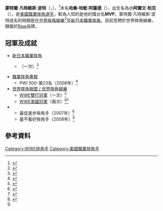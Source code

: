 {{Infobox Pro Wrestler
| name = 蒙特爾·凡特維斯·波特<br>{{lang|en|Montel Vontavious Porter}}
| image = MVP 2019-2.jpg
| img_capt = 2019年9月的MVP
| names = Antonio Banks/Bank$<br />Lord of War<ref name=LordofWar>{{cite web|url=http://pwtorch.com/artman2/publish/quicknews/article_57257.shtml|title=MVP reveals anti-U.S. character in WRP|date=2012-01-22|last=Caldwell|first=James|accessdate=2012-01-23|work=Pro Wrestling Torch|archive-date=2012-08-19|archive-url=https://www.webcitation.org/6A1hCtif6?url=http://pwtorch.com/artman2/publish/quicknews/article_57257.shtml|dead-url=no}}</ref><ref name=WRP>{{cite journal|last=Meltzer|first=Dave|date=October 24, 2011|title=October 24 Wrestling Observer Newsletter: 2011 Hall of Fame issue, GSP down, Bound for Glory and Bobby Roode, Hogan vs. Sting, giant issue|periodical={{link-en|摔角觀察通訊|Wrestling Observer Newsletter|Wrestling Observer Newsletter}}|publication-place=Campbell, CA|issn=10839593|page=37|quote=Jeff Katz’s Wrestling Revolution Project taped its first season in Los Angeles this past week. [...] MVP is now The Lord of War, and dresses up and wrestles like Masahiro Chono, including using the STF and Yakuza kick as his big moves.}}</ref><br />Montel Vontavious Porter<br />'''MVP'''
| birthname = 小阿爾文·柏克<ref name="flinmate"/><ref name="Slam">{{cite web|url=http://slam.canoe.ca/Slam/Wrestling/Bios/mvp.html|title=Slam! Sports — Wrestling — Montel Vontavious Porter|last=Xamin|first=Mark|author2=Kamchen, Richard|publisher={{link-en|Canoe.ca|Canadian Online Explorer}}|work=Slam! Sports|accessdate=2007-10-15}}{{Dead link}}</ref>
| nickname = 
| height = {{height|ft=6|in=3}}<ref name="NJPW">{{cite web |url=http://www.njpw.co.jp/data/detail_profile.php?f=648 |archiveurl=https://www.webcitation.org/6Ej4nvxZo?url=http://www.njpw.co.jp/data/detail_profile.php?f=648 |title=New Japan Pro Wrestling profile |archivedate=2013-02-26 |accessdate=2011-07-18 |work=[[新日本職業摔角|New Japan Pro Wrestling]] |deadurl=yes }}</ref><!-- Please don't change the height or weight. These are the measures as officially stated and they should not be changed. -->
| weight = {{convert|252|lb|kg|abbr=on}}<ref name="NJPW"/><!-- Please don't change the height or weight. These are the measures as officially stated and they should not be changed. -->
| birth_date = {{birth date|1973|10|28}}（45歲）<ref name="flinmate"/><ref name="NJPW"/>
| birth_place = {{USA}}[[佛羅里達州|佛羅里達州]][[邁阿密-戴德縣|邁阿密-戴德縣]][[邁阿密|邁阿密]][[自由城|自由城]]<ref name="OwWProfile">{{cite web|url=http://www.onlineworldofwrestling.com/profiles/m/montel-vontavious-porter.html|title=Montel Vontavious Porter profile|publisher=Online World of Wrestling|accessdate=2007-04-07|archive-date=2012-06-22|archive-url=https://web.archive.org/web/20120622162254/http://www.onlineworldofwrestling.com/profiles/m/montel-vontavious-porter.html|dead-url=no}}</ref>
| death_date = 
| death_place = 
| resides = 
| billed = {{USA}}[[佛羅里達州|佛羅里達州]][[邁阿密-戴德縣|邁阿密-戴德縣]][[邁阿密|邁阿密]]<ref name="WWEProfile"/>
| trainer = {{link-en|心靈男子艾力克斯G|Soulman Alex G}}<ref name="OwWProfile"/><br />{{link-en|諾曼·斯麥利|Norman Smiley}}<ref name="OwWProfile"/>
| debut = 2002年<ref name="NJPW"/>
| retired = 
| website = [http://www.mvp305.com/ MVP305.com]
}}

'''蒙特爾·凡特維斯·波特'''（{{lang-en|'''Montel Vontavious Porter'''}}，{{bd|1973年|10月28日}}），<ref name="flinmate">{{cite web |url=http://www.dc.state.fl.us/InmateReleases/detail.asp?Bookmark=1&From=list&SessionID=254775830 |title=Inmate Release Information Detail |archiveurl=https://www.webcitation.org/61jaf8TaX?url=http://www.dc.state.fl.us/InmateReleases/detail.asp?Bookmark=1 |archivedate=2011-09-16 |accessdate=2007-05-26 |publisher=Florida Department of Corrections |deadurl=yes }}</ref>本名'''哈桑·哈敏·阿薩德'''（{{lang-en|'''Hassan Hamin Assad'''}}），出生名為'''小阿爾文·柏克'''（{{lang-en|'''Alvin Burke, Jr.'''}}），是[[美國|美國]][[職業摔角|職業摔角]][[選手|選手]]，較為人知的是他的擂台名'''MVP'''。蒙特爾·凡特維斯·波特成名的時期是在[[世界摔角娛樂|世界摔角娛樂]]<ref name="WWEProfile">{{cite web|publisher=[[World_Wrestling_Entertainment|World Wrestling Entertainment]]|title=MVP's WWE Profile|accessdate=2007-04-14|url=http://www.wwe.com/superstars/smackdown/mvp/bio/|archive-date=2019-04-02|archive-url=https://web.archive.org/web/20190402190320/https://www.wwe.com/superstars/smackdown/mvp/bio|dead-url=no}}</ref>及[[新日本職業摔角|新日本職業摔角]]，目前受聘於世界摔角娛樂，隸屬於[[WWE_Raw|Raw]]品牌。

==冠軍及成就==
*[[新日本職業摔角|新日本職業摔角]]
**{{link-en|IWGP洲際冠軍|IWGP Intercontinental Championship}}（一次）<ref name=IWGPIC>{{cite web|url=http://pwtorch.com/artman2/publish/Other_News_4/article_50088.shtml|title=NJPW News: MVP becomes first-ever IWGP Intercontinental champion Sunday capping off "Invasion" tour|last=Caldwell|first=James|date=2011-05-15|accessdate=2011-05-16|work=Pro Wrestling Torch|archive-date=2016-03-04|archive-url=https://web.archive.org/web/20160304050835/http://www.pwtorch.com/artman2/publish/Other_News_4/article_50088.shtml|dead-url=no}}</ref>
*[[職業摔角畫報|職業摔角畫報]]
**PWI 500-第23名（2008年）<ref>{{cite web|url=http://www.wrestlinginc.com/news/2008/918/randy_orton_346514.shtml |title=The Complete 'PWI 500' List For 2008 |date=2008-09-18 |last=Clark |first=Ryan |accessdate=2009-03-10 |work=Pro Wrestling Illustrated |publisher=WrestlingInc.com |deadurl=yes |archiveurl=https://web.archive.org/web/20080919033440/http://www.wrestlinginc.com/news/2008/918/randy_orton_346514.shtml |archivedate=2008-09-19 }}</ref>
*[[世界摔角娛樂|世界摔角聯盟 / 世界摔角娛樂]]
**[[WWE雙打冠軍|WWE雙打冠軍]]（一次）<ref name="WWE-tag">{{cite web|url=http://www.wwe.com/classics/titlehistory/wwetag/1871854111|title=MVP and Matt Hardy's first WWE Tag Team Championship reign|date=2007-08-31|accessdate=2009-02-18|publisher=[[World_Wrestling_Entertainment|World Wrestling Entertainment]]|deadurl=yes|archiveurl=https://web.archive.org/web/20120601224307/http://www.wwe.com/classics/titlehistory/wwetag/1871854111|archivedate=2012-06-01}}</ref>
**[[WWE美國冠軍|WWE美國冠軍]]（兩次）<ref name="US title">{{cite web|url=http://www.wwe.com/classics/titlehistory/unitedstates/4729814|date=2007-05-20|accessdate=2008-06-13|title=Montel Vontavious Porter's first United States Championship reign|publisher=[[World_Wrestling_Entertainment|World Wrestling Entertainment]]|deadurl=yes|archiveurl=https://web.archive.org/web/20120603022754/http://www.wwe.com/classics/titlehistory/unitedstates/4729814|archivedate=2012-06-03}}</ref><ref name="WWEUS-2">{{cite web|url=http://www.wwe.com/classics/titlehistory/unitedstates/9613096|title=Montel Vontavious Porter's second United States Championship reign|date=2009-03-20|accessdate=2009-03-21|publisher=[[World_Wrestling_Entertainment|World Wrestling Entertainment]]|deadurl=yes|archiveurl=https://web.archive.org/web/20120603034405/http://www.wwe.com/classics/titlehistory/unitedstates/9613096|archivedate=2012-06-03}}</ref>
*{{link-en|摔角觀察通訊獎|Wrestling Observer Newsletter awards}}
**最佳進步摔角手（2007年）<ref name="WON11">{{cite journal| last=Meltzer | first=Dave | date = 2012-01-30 | title = Jan 30 Wrestling Observer Newsletter: Gigantic year-end awards issue, best and worst in all categories plus UFC on FX 1, death of Savannah Jack, ratings, tons and tons of news| journal = [[摔角觀察員通訊|Wrestling Observer Newsletter]]| location = [[Campbell,_California|Campbell, California]] | issn = 10839593}}</ref>
**最不看好摔角手（2008年）<ref name="WON11"/>

==參考資料==
{{References}}
{{DEFAULTSORT:Porter, Montel Vontavious}}
[[Category:WWE摔角手|Category:WWE摔角手]]
[[Category:美國職業摔角手|Category:美國職業摔角手]]